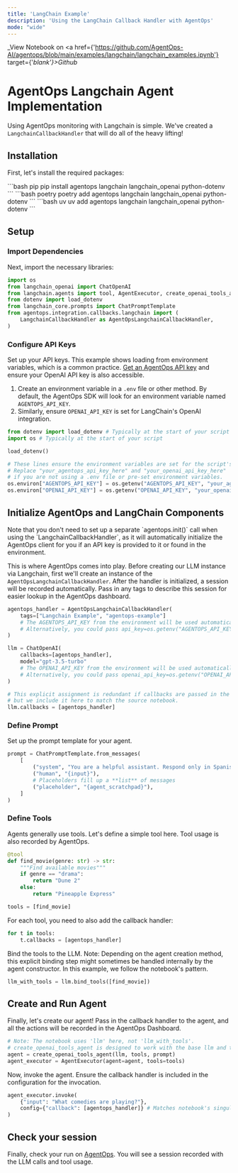 ```yaml
---
title: 'LangChain Example'
description: 'Using the LangChain Callback Handler with AgentOps'
mode: "wide"
---
```

_View Notebook on <a href={'https://github.com/AgentOps-AI/agentops/blob/main/examples/langchain/langchain_examples.ipynb'} target={'_blank'}>Github</a>_

# AgentOps Langchain Agent Implementation

Using AgentOps monitoring with Langchain is simple. We've created a `LangchainCallbackHandler` that will do all of the heavy lifting!

## Installation

First, let's install the required packages:

<CodeGroup>
```bash pip
pip install agentops langchain langchain_openai python-dotenv
```
```bash poetry
poetry add agentops langchain langchain_openai python-dotenv
```
```bash uv
uv add agentops langchain langchain_openai python-dotenv
```
</CodeGroup>

## Setup

### Import Dependencies
Next, import the necessary libraries:
```python
import os
from langchain_openai import ChatOpenAI
from langchain.agents import tool, AgentExecutor, create_openai_tools_agent
from dotenv import load_dotenv
from langchain_core.prompts import ChatPromptTemplate
from agentops.integration.callbacks.langchain import (
    LangchainCallbackHandler as AgentOpsLangchainCallbackHandler,
)
```

### Configure API Keys
Set up your API keys. This example shows loading from environment variables, which is a common practice.
[Get an AgentOps API key](https://agentops.ai/settings/projects) and ensure your OpenAI API key is also accessible.

1. Create an environment variable in a `.env` file or other method. By default, the AgentOps SDK will look for an environment variable named `AGENTOPS_API_KEY`.
2. Similarly, ensure `OPENAI_API_KEY` is set for LangChain's OpenAI integration.

```python
from dotenv import load_dotenv # Typically at the start of your script
import os # Typically at the start of your script

load_dotenv()

# These lines ensure the environment variables are set for the script's context.
# Replace "your_agentops_api_key_here" and "your_openai_api_key_here" 
# if you are not using a .env file or pre-set environment variables.
os.environ["AGENTOPS_API_KEY"] = os.getenv("AGENTOPS_API_KEY", "your_agentops_api_key_here")
os.environ["OPENAI_API_KEY"] = os.getenv("OPENAI_API_KEY", "your_openai_api_key_here")
```

## Initialize AgentOps and LangChain Components
<Tip>
Note that you don't need to set up a separate `agentops.init()` call when using the `LangchainCallbackHandler`, as it will automatically initialize the AgentOps client for you if an API key is provided to it or found in the environment.
</Tip>

This is where AgentOps comes into play. Before creating our LLM instance via Langchain, first we'll create an instance of the `AgentOpsLangchainCallbackHandler`. After the handler is initialized, a session will be recorded automatically. Pass in any tags to describe this session for easier lookup in the AgentOps dashboard.

```python
agentops_handler = AgentOpsLangchainCallbackHandler(
    tags=["Langchain Example", "agentops-example"]
    # The AGENTOPS_API_KEY from the environment will be used automatically.
    # Alternatively, you could pass api_key=os.getenv("AGENTOPS_API_KEY")
)

llm = ChatOpenAI(
    callbacks=[agentops_handler], 
    model="gpt-3.5-turbo"
    # The OPENAI_API_KEY from the environment will be used automatically.
    # Alternatively, you could pass openai_api_key=os.getenv("OPENAI_API_KEY")
)

# This explicit assignment is redundant if callbacks are passed in the constructor,
# but we include it here to match the source notebook.
llm.callbacks = [agentops_handler]
```

### Define Prompt
Set up the prompt template for your agent.
```python
prompt = ChatPromptTemplate.from_messages(
    [
        ("system", "You are a helpful assistant. Respond only in Spanish."),
        ("human", "{input}"),
        # Placeholders fill up a **list** of messages
        ("placeholder", "{agent_scratchpad}"),
    ]
)
```

### Define Tools
Agents generally use tools. Let's define a simple tool here. Tool usage is also recorded by AgentOps.
```python
@tool
def find_movie(genre: str) -> str:
    """Find available movies"""
    if genre == "drama":
        return "Dune 2"
    else:
        return "Pineapple Express"

tools = [find_movie]
```
For each tool, you need to also add the callback handler:
```python
for t in tools:
    t.callbacks = [agentops_handler]
```
Bind the tools to the LLM. Note: Depending on the agent creation method, this explicit binding step might sometimes be handled internally by the agent constructor. In this example, we follow the notebook's pattern.
```python
llm_with_tools = llm.bind_tools([find_movie])
```

## Create and Run Agent
Finally, let's create our agent! Pass in the callback handler to the agent, and all the actions will be recorded in the AgentOps Dashboard.
```python
# Note: The notebook uses 'llm' here, not 'llm_with_tools'.
# create_openai_tools_agent is designed to work with the base llm and tools list.
agent = create_openai_tools_agent(llm, tools, prompt) 
agent_executor = AgentExecutor(agent=agent, tools=tools)
```

Now, invoke the agent. Ensure the callback handler is included in the configuration for the invocation.
```python
agent_executor.invoke(
    {"input": "What comedies are playing?"}, 
    config={"callback": [agentops_handler]} # Matches notebook's singular 'callback'
)
```

## Check your session
Finally, check your run on [AgentOps](https://app.agentops.ai). You will see a session recorded with the LLM calls and tool usage.

<script type="module" src="/scripts/github_stars.js"></script>
<script type="module" src="/scripts/scroll-img-fadein-animation.js"></script>
<script type="module" src="/scripts/button_heartbeat_animation.js"></script>
<script type="module" src="/scripts/adjust_api_dynamically.js"></script>
